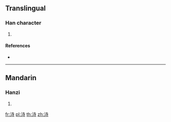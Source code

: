 {{character info/new}}
==Translingual==

===Han character===
{{Han char|rn=85|rad=水|as=06|sn=9|four=|canj=EGDI|ids=⿰氵寺}}

# {{defn|Han|sort=水06}}

====References====
* {{Han ref|kx=0620.070|dkj=17376|dj=1015.110|hdz=31601.080|uh=6D14|ud=27924}}

----

==Mandarin==

===Hanzi===
{{cmn-hanzi|pin=[[zhǐ]] ([[zhi3]])|wg=chih<sup>3</sup>}}

# {{defn|lang=cmn|sort=水06}}

[[fr:洔]]
[[pl:洔]]
[[th:洔]]
[[zh:洔]]